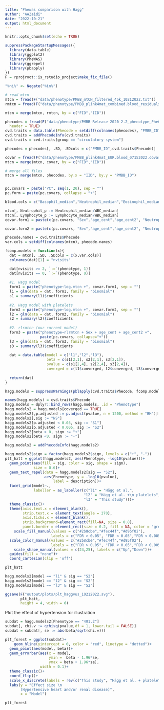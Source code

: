 ```yaml
---
title: "Phewas comparison with Hagg"
author: "AAZaidi"
date: "2022-10-21"
output: html_document
---
```


```r
knitr::opts_chunk$set(echo = TRUE)
```

```r

suppressPackageStartupMessages({
  library(data.table)
  library(ggplot2)
  library(PheWAS)
  library(ggrepel)
  library(pbapply)
})
F = rprojroot::is_rstudio_project$make_fix_file()

```

```r

"%ni%" <- Negate("%in%")

# read mtcn
mtcn = fread(F("data/phenotype/PMBB_mtCN_filtered_45k_10212022.txt"))
rmtcn = fread(F("data/phenotype/PMBB_plink4mat_combined.blood_residuals_10212022.pheno"))

mtcn = merge(mtcn, rmtcn, by = c("FID","IID"))

phecodes = fread(F("data/phenotype/PMBB-Release-2020-2.2_phenotype_PheCode-matrix.txt"),
  header = TRUE)
cvd.traits = data.table(Phecode = setdiff(colnames(phecodes), "PMBB_ID"))
cvd.traits = addPhecodeInfo(cvd.traits)
cvd.traits = cvd.traits[group == "circulatory system"]

phecodes = phecodes[, .SD, .SDcols = c("PMBB_ID",cvd.traits$Phecode)]

covar = fread(F("data/phenotype/PMBB_plink4mat_EUR.blood_07152022.covar"))
mtcn = merge(mtcn, covar, by = c("FID","IID"))

# merge all files
mtcn = merge(mtcn, phecodes, by.x = "IID", by.y = "PMBB_ID")


pc.covars = paste("PC", seq(1, 20), sep = "")
pc.form = paste(pc.covars, collapse = "+")

```


```r


blood.cols = c("Basophil_median","Neutrophil_median","Eosinophil_median","Lymphocyte_median","Monocyte_median","PLATELET_median")

mtcn[, Neutrophil_p := Neutrophil_median/WBC_median]
mtcn[, Lymphocyte_p := Lymphocyte_median/WBC_median]
covar.form1 = paste(c(pc.covars, "Sex","age_cent","age_cent2", "Neutrophil_p", "WBC_median", "Lymphocyte_p"), collapse = "+")

covar.form2 = paste(c(pc.covars, "Sex","age_cent","age_cent2", "Neutrophil_p", "WBC_median", "Lymphocyte_p", "PLATELET_median"), collapse = "+")

phecode.names = cvd.traits$Phecode
var.cols = setdiff(colnames(mtcn), phecode.names)

fcomp.models = function(x){
  dat = mtcn[, .SD, .SDcols = c(x,var.cols)]
  colnames(dat)[1] = "nvisits"

  dat[nvisits >= 2, `:=`(phenotype, 1)]
  dat[nvisits == 0, `:=`(phenotype, 0)]
  
  #1. Hagg model
  form1 = paste("phenotype~log.mtcn +", covar.form1, sep = "")
  l1 = glm(data = dat, form1, family = "binomial")
  s1 = summary(l1)$coefficients
  
  #2. Hagg model with platelets
  form2 = paste("phenotype~log.mtcn +", covar.form2, sep = "")
  l2 = glm(data = dat, form2, family = "binomial")
  s2 = summary(l2)$coefficients
  
  #2. rlrmtcn (our current model)
  form3 = paste("phenotype~rlrmtcn + Sex + age_cent + age_cent2 +", 
                paste(pc.covars, collapse="+"))
  l3 = glm(data = dat, form3, family = "binomial")
  s3 = summary(l3)$coefficients
  
  dat = data.table(model = c("l1","l2","l3"), 
                   beta = c(s1[2,1], s2[2,1], s3[2,1]),
                   pvalue = c(s1[2,4], s2[2,4], s3[2,4]),
                   coverged = c(l1$converged, l2$converged, l3$converged))
  
  return(dat)
}

hagg.models = suppressWarnings(pblapply(cvd.traits$Phecode, fcomp.models))

names(hagg.models) = cvd.traits$Phecode
hagg.models = dplyr::bind_rows(hagg.models, .id = "Phenotype")
hagg.models2 = hagg.models[coverged == TRUE]
hagg.models2[,p.adjusted := p.adjust(pvalue, n = 1200, method = "BH")]
hagg.models2[,sig := "NS"]
hagg.models2[p.adjusted < 0.05, sig := "S1"]
hagg.models2[p.adjusted < 0.005, sig := "S2"]
hagg.models2[beta > 0, sign := "+"]
hagg.models2[beta <0, sign := "-"]

hagg.models2 = addPhecodeInfo(hagg.models2)
```


```r

hagg.models2$sign = factor(hagg.models2$sign, levels = c("+", "-"))
plt_hatt = ggplot(hagg.models2, aes(Phenotype, -log10(pvalue)))+
  geom_point(aes(fill = sig, color = sig, shape = sign), 
             size = 0.6)+
  geom_text_repel(data = hagg.models2[sig == "S2"], 
                  aes(Phenotype, y = -log10(pvalue), 
                      label = description))+
  facet_grid(model~.,
             labeller = as_labeller(c("l1" = "Hägg et al.", 
                                    "l2" = "Hägg et al. +\n platelets",
                                    "l3" = "This study")))+
  theme_classic()+
  theme(axis.text.x = element_blank(),
        strip.text.x = element_text(angle = 270),
        axis.ticks.x = element_blank(),
        strip.background=element_rect(fill=NA, size = 0.8),
        panel.border = element_rect(size = 0.2, fill = NA, color = "grey", linetype = "dotted"))+
    scale_fill_manual(values = c("#2b8cbe","#fec44f","#d95f02"),
                     labels = c("FDR > 0.05", "FDR < 0.05","FDR < 0.005"))+
  scale_color_manual(values = c("#2b8cbe","#fec44f","#d95f02"),
                     labels = c("FDR > 0.05", "FDR < 0.05","FDR < 0.005"))+
    scale_shape_manual(values = c(24,25), labels = c("Up","Down"))+
  guides(fill = "none")+
  coord_cartesian(clip = 'off')

plt_hatt
```

```r
hagg.models2[model == "l1" & sig == "S2"]
hagg.models2[model == "l2" & sig == "S2"]
hagg.models2[model == "l3" & sig == "S2"]
```


```r

ggsave(F("output/plots/plt_haggvus_10212022.svg"), 
       plt_hatt,
       height = 4, width = 6)

```


Plot the effect of hypertension for illustration

```r

subdat = hagg.models2[Phenotype == "401.2"]
subdat[, chi.v := qchisq(pvalue,df = 1, lower.tail = FALSE)]
subdat = subdat[, se := abs(beta/sqrt(chi.v))]

plt_forest = ggplot(subdat)+
    geom_hline(yintercept = 0, color = "red", linetype = "dotted")+
  geom_point(aes(model, beta))+
  geom_errorbar(aes(x = model, 
                    ymin =  beta - 1.96*se, 
                    ymax = beta + 1.96*se), 
                width = 0.1)+
  theme_classic()+
  coord_flip()+
  scale_x_discrete(labels = rev(c("This study", "Hägg et al. + platelets", "Hägg et al.")))+
  labs(y = "Effect size \n 
       (Hypertensive heart and/or renal disease)",
       x = "Model")

plt_forest
  


```


